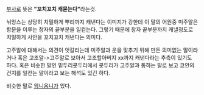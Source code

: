 
[[부사]]로 뜻은 '''"꼬치꼬치 캐묻는다"'''라는것.

뉘앙스는 상당히 치밀하게 뿌리까지 캐낸다는 이미지가 강한데 이 말의 어원중 미주알은 항문을 이루는 창자의 끝부분을 일컫는다. 그렇기 때문에 창자 끝부분까지 캐낼정도로 치밀하게 사안을 꼬치꼬치 캐낸다는 의미다. 

고주알에 대해서는 의견이 엇갈리는데 미주알과 운을 맟추기 위해 만든 의미없는 말이라거나 혹은 고조알->고주알로 보아서 고조할아버지 xx까지 캐낸다라는 추측이 있기도 하다. 혹은 비슷한 말인 밑두리콧두리에서 콧두리가 고주알과 통하는 말로 보고 코안의 건지를 일컫는 말이라고 보는 해석도 있긴 하다.

비슷한 말로 [[암니옴니]]가 있다.





